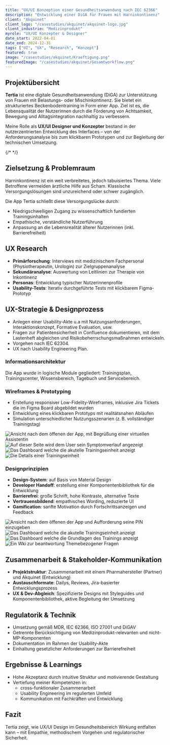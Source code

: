 ```yaml
---
title: "UX/UI Konzeption einer Gesundheitsanwendung nach IEC 62366"
description: "Entwicklung einer DiGA für Frauen mit Harninkontinenz"
client: "Akquinet"
client_logo: "/casestudies/akquinet/akquinet-logo.jpg"
client_industrie: "Medizinprodukt"
myrole: "UX/UI Konzepter & Designer"
date_start: 2022-04-01
date_end: 2024-12-31
tags: ["UI", "UX", "Research", "Konzept"]
featured: true
image: "/casestudies/akquinet/Kraeftigung.png"
featuredImage: "/casestudies/akquinet/Gesamtworkflow.png"
---
```



## Projektübersicht

**Tertia** ist eine digitale Gesundheitsanwendung (DiGA) zur Unterstützung von Frauen mit Belastungs- oder Mischinkontinenz. 
Sie bietet ein strukturiertes Beckenbodentraining in Form einer App. 
Ziel ist es, die Lebensqualität der Nutzerinnen durch die Förderung von Achtsamkeit, Bewegung und Alltagsintegration nachhaltig zu verbessern. 

Meine Rolle als **UX/UI Designer und Konzepter** bestand in der nutzerzentrierten Entwicklung des Interfaces – von der Anforderungsanalyse bis zum klickbaren Prototypen und zur Begleitung der technischen Umsetzung.

{/* <BreakoutImage src="/projects/project-image-1.png" /> */}

## Zielsetzung & Problemraum

Harninkontinenz ist ein weit verbreitetes, jedoch tabuisiertes Thema. Viele Betroffene vermeiden ärztliche Hilfe aus Scham. Klassische Versorgungslösungen sind unzureichend oder schwer zugänglich.

Die App Tertia schließt diese Versorgungslücke durch:

- Niedrigschwelligen Zugang zu wissenschaftlich fundierten Trainingsinhalten
- Empathische, verständliche Nutzerführung
- Anpassung an die Lebensrealität älterer Nutzerinnen (inkl. Barrierefreiheit)

## UX Research

- **Primärforschung**: Interviews mit medizinischem Fachpersonal (Physiotherapeutin, Urologin) zur Zielgruppenanalyse
- **Sekundäranalyse**: Auswertung von Leitlinien zur Therapie von Inkontinenz
- **Personas**: Entwicklung typischer Nutzerinnenprofile
- **Usability-Tests**: Iterativ durchgeführte Tests mit klickbarem Figma-Prototyp

## UX-Strategie & Designprozess

- Anlegen einer Usability-Akte u.a mit Nutzungsanforderungen, Interaktionskonzept, Formative Evaluation, usw.
- Fragen zur Patientensicherheit in Confluence dokumentieren, mit dem Lastenheft abgleichen und Risikobeherrschungsmaßnahmen entwickeln.
- Vorgehen nach IEC 62304.
- UX nach Usability Engineering Plan.

### Informationsarchitektur

Die App wurde in logische Module gegliedert: Trainingsplan, Trainingscenter, Wissensbereich, Tagebuch und Servicebereich.


### Wireframes & Prototyping

- Erstellung responsiver Low-Fidelity-Wireframes, inklusive Jira Tickets die im Figma Board abgebildet wurden
- Entwicklung eines klickbaren Prototyps mit realitätsnahen Abläufen
- Simulation unterschiedlicher Nutzungsszenarien (z. B. vollständiger Trainingstag)


<div class="relative -mx-4 my-8 md:-mx-8 lg:-mx-[120px]">
  <div class="grid grid-cols-2 gap-4 md:grid-cols-4">
    <Image
      src="/casestudies/akquinet/neuerTag.png"
      alt="Ansicht nach dem öffenen der App, mit Begrüßung einer virtuellen Assistentin"
      width={360}
      height={800}
      class="w-full rounded-lg object-cover"
    />
    <Image
      src="/casestudies/akquinet/Symptomanzeige.png"
      alt="Auf dieser Seite wird dem User sein Symptomverlauf angezeigt "
      width={360}
      height={800}
      class="w-full rounded-lg object-cover"
    />
    <Image
      src="/casestudies/akquinet/Category_Fab.png"
      alt="Das Dashboard welche die akutelle Trainingseinheit anzeigt"
      width={360}
      height={800}
      class="w-full rounded-lg object-cover"
    />
    <Image
      src="/casestudies/akquinet/TE-Playlist-aktuell.png"
      alt="Die Details einer Trainingseinheit"
      width={360}
      height={800}
      class="w-full rounded-lg object-cover" 
    />
  </div>
</div>

### Designprinzipien
- **Design-System**: auf Basis von Material Design
- **Developer Handoff**: erstellung einer Komponentenbibliothek für die Entwicklung
- **Barrierefrei**: große Schrift, hohe Kontraste, alternative Texte
- **Vertrauensbildend**: empathisches Wording, reduzierte UI
- **Gamification**: sanfte Motivation durch Fortschrittsanzeigen und Feedback



<div class="relative -mx-4 my-8 md:-mx-8 lg:-mx-[120px]">
  <div class="grid grid-cols-2 gap-4 md:grid-cols-4">
    <Image
      src="/casestudies/akquinet/Eingabe.png"
      alt="Ansicht nach dem öffenen der App und Aufforderung seine PIN einzugeben"
      width={360}
      height={800}
      class="w-full rounded-lg object-cover"
    />
    <Image
      src="/casestudies/akquinet/TE-01-open.png"
      alt="Das Dashboard welche die akutelle Trainingseinheit anzeigt"
      width={360}
      height={800}
      class="w-full rounded-lg object-cover"
    />
    <Image
      src="/casestudies/akquinet/TE-Basis-open.png"
      alt="Das Dashboard welche die Grundlagen des Trainings anzeigt"
      width={360}
      height={800}
      class="w-full rounded-lg object-cover"
    />
    <Image
      src="/casestudies/akquinet/Wissen.png"
      alt="Ein Wki zur beantwortung Themebezogener Fragen"
      width={360}
      height={800}
      class="w-full rounded-lg object-cover"
    />
  </div>
</div>



## Zusammenarbeit & Stakeholder-Kommunikation

- **Projektstruktur**: Zusammenarbeit mit einem Pharmahersteller (Partner) und Akquinet (Entwicklung)
- **Austauschformate**: Dailys, Reviews, Jira-basierter Entwicklungsprozess
- **UX & Dev-Abgleich**: Spezifizierte Designs mit Styleguides und Komponentenbibliothek, aktive Begleitung der Umsetzung


## Regulatorik & Technik

- Umsetzung gemäß MDR, IEC 62366, ISO 27001 und DiGAV
- Getrennte Berücksichtigung von Medizinprodukt-relevanten und nicht-MP-Komponenten
- Dokumentation im Rahmen der Usability-Akte
- Einhaltung gesetzlicher Anforderungen zur Barrierefreiheit


## Ergebnisse & Learnings

- Hohe Akzeptanz durch intuitive Struktur und motivierende Gestaltung
- Vertiefung meiner Kompetenzen in:
  - cross-funktionaler Zusammenarbeit
  - Usability Engineering im regulierten Umfeld
  - Kommunikation mit Fachkräften und Entwicklung

<BreakoutImage src="/casestudies/akquinet/Abruch.png" alt="Wireframe: Anzeige eines Abruchzenarios mit der Aufforderung fertig zu Trainieren" />

## Fazit

Tertia zeigt, wie UX/UI Design im Gesundheitsbereich Wirkung entfalten kann – mit Empathie, methodischem Vorgehen und regulatorischer Sicherheit.
